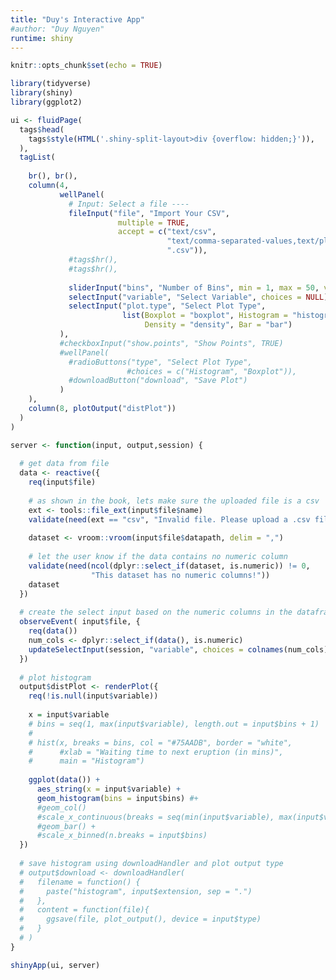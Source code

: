 ```yaml
---
title: "Duy's Interactive App"
#author: "Duy Nguyen"
runtime: shiny
---
```


```r
knitr::opts_chunk$set(echo = TRUE)
```

```r
library(tidyverse)
library(shiny)
library(ggplot2)
```

```r
ui <- fluidPage(
  tags$head(
    tags$style(HTML('.shiny-split-layout>div {overflow: hidden;}')),
  ),
  tagList(
    
    br(), br(),
    column(4,
           wellPanel(
             # Input: Select a file ----
             fileInput("file", "Import Your CSV",
                        multiple = TRUE,
                        accept = c("text/csv",
                                   "text/comma-separated-values,text/plain",
                                   ".csv")),
             #tags$hr(),
             #tags$hr(),
             
             sliderInput("bins", "Number of Bins", min = 1, max = 50, value = 30),
             selectInput("variable", "Select Variable", choices = NULL),
             selectInput("plot.type", "Select Plot Type",
                         list(Boxplot = "boxplot", Histogram = "histogram", 
                              Density = "density", Bar = "bar")
           ),
           #checkboxInput("show.points", "Show Points", TRUE)
           #wellPanel(
             #radioButtons("type", "Select Plot Type",
                          #choices = c("Histogram", "Boxplot")),
             #downloadButton("download", "Save Plot")
           )
    ),
    column(8, plotOutput("distPlot"))
  )
)

server <- function(input, output,session) {
  
  # get data from file
  data <- reactive({
    req(input$file)
    
    # as shown in the book, lets make sure the uploaded file is a csv
    ext <- tools::file_ext(input$file$name)
    validate(need(ext == "csv", "Invalid file. Please upload a .csv file"))
    
    dataset <- vroom::vroom(input$file$datapath, delim = ",")
    
    # let the user know if the data contains no numeric column
    validate(need(ncol(dplyr::select_if(dataset, is.numeric)) != 0,
                  "This dataset has no numeric columns!"))
    dataset
  })
  
  # create the select input based on the numeric columns in the dataframe
  observeEvent( input$file, {
    req(data())
    num_cols <- dplyr::select_if(data(), is.numeric)
    updateSelectInput(session, "variable", choices = colnames(num_cols))
  })
  
  # plot histogram
  output$distPlot <- renderPlot({
    req(!is.null(input$variable))
    
    x = input$variable
    # bins = seq(1, max(input$variable), length.out = input$bins + 1)
    # 
    # hist(x, breaks = bins, col = "#75AADB", border = "white",
    #      #xlab = "Waiting time to next eruption (in mins)",
    #      main = "Histogram")
    
    ggplot(data()) +
      aes_string(x = input$variable) +
      geom_histogram(bins = input$bins) #+
      #geom_col()
      #scale_x_continuous(breaks = seq(min(input$variable), max(input$variable),1), lim = c(min(input$variable), max(input$variable)))
      #geom_bar() +
      #scale_x_binned(n.breaks = input$bins)
  })
  
  # save histogram using downloadHandler and plot output type
  # output$download <- downloadHandler(
  #   filename = function() {
  #     paste("histogram", input$extension, sep = ".")
  #   },
  #   content = function(file){
  #     ggsave(file, plot_output(), device = input$type)
  #   }
  # )
}

shinyApp(ui, server)
```